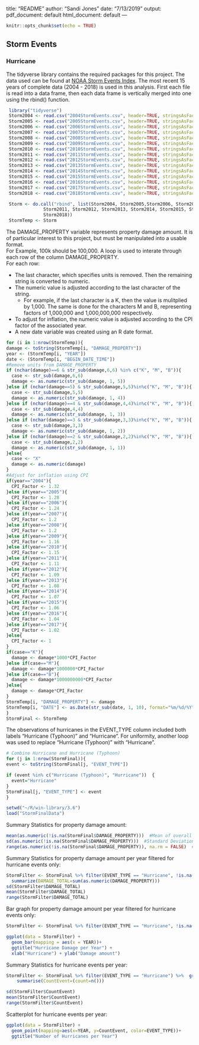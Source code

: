 title: "README"
author: "Sandi Jones"
date: "7/13/2019"
output:
  pdf_document: default
  html_document: default
---

```{r setup, include=FALSE}
knitr::opts_chunk$set(echo = TRUE)
```

## Storm Events 
### Hurricane

The tidyverse library contains the required packages for this project. The data used can be found at [NOAA Storm Events Index](ftp://ftp.ncdc.noaa.gov/pub/data/swdi/stormevents/csvfiles/). The most recent 15 years of complete data (2004 - 2018) is used in this analysis. First each file is read into a data frame, then each data frame is vertically merged into one using the rbind() function.  

```{r echo=TRUE, eval=FALSE, message=FALSE, warning=FALSE, paged.print=FALSE}
 library("tidyverse")
 Storm2004 <- read.csv("2004StormEvents.csv", header=TRUE, stringsAsFactors = FALSE)
 Storm2005 <- read.csv("2005StormEvents.csv", header=TRUE, stringsAsFactors = FALSE)
 Storm2006 <- read.csv("2006StormEvents.csv", header=TRUE, stringsAsFactors = FALSE)
 Storm2007 <- read.csv("2007StormEvents.csv", header=TRUE, stringsAsFactors = FALSE)
 Storm2008 <- read.csv("2008StormEvents.csv", header=TRUE, stringsAsFactors = FALSE)
 Storm2009 <- read.csv("2009StormEvents.csv", header=TRUE, stringsAsFactors = FALSE)
 Storm2010 <- read.csv("2010StormEvents.csv", header=TRUE, stringsAsFactors = FALSE)
 Storm2011 <- read.csv("2011StormEvents.csv", header=TRUE, stringsAsFactors = FALSE)
 Storm2012 <- read.csv("2012StormEvents.csv", header=TRUE, stringsAsFactors = FALSE)
 Storm2013 <- read.csv("2013StormEvents.csv", header=TRUE, stringsAsFactors = FALSE)
 Storm2014 <- read.csv("2014StormEvents.csv", header=TRUE, stringsAsFactors = FALSE)
 Storm2015 <- read.csv("2015StormEvents.csv", header=TRUE, stringsAsFactors = FALSE)
 Storm2016 <- read.csv("2016StormEvents.csv", header=TRUE, stringsAsFactors = FALSE)
 Storm2017 <- read.csv("2017StormEvents.csv", header=TRUE, stringsAsFactors = FALSE)
 Storm2018 <- read.csv("2018StormEvents.csv", header=TRUE, stringsAsFactors = FALSE)

 Storm <- do.call("rbind", list(Storm2004, Storm2005,Storm2006, Storm2007, Storm2008, Storm2009, Storm2010,
              Storm2011, Storm2012, Storm2013, Storm2014, Storm2015, Storm2016, Storm2017,
              Storm2018))
 StormTemp <- Storm

```

The DAMAGE_PROPERTY variable represents property damage amount. It is of particular interest to this project, but must be manipulated into a usable format.  
For Example, 100k should be 100,000. A loop is used to interate through each row of the column DAMAGE_PROPERTY.   
For each row:  

- The last character, which specifies units is removed. Then the remaining string is converted to numeric.  
- The numeric value is adjusted according to the last character of the string.
  - For example, if the last character is a K, then the value is mulitplied by 1,000. The same is done for the characters M and B, representing factors of 1,000,000 and 1,000,000,000 respectively.   
- To adjust for inflation, the numeric value is adjusted according to the CPI factor of the associated year.
- A new date variable was created using an R date format.

```{r echo=TRUE, eval=FALSE, message=FALSE, warning=FALSE, paged.print=FALSE}
for (i in 1:nrow(StormTemp)){
damage <- toString(StormTemp[i, "DAMAGE_PROPERTY"])
year <- (StormTemp[i, "YEAR"])
date <- (StormTemp[i, "BEGIN_DATE_TIME"])
#Remove units from DAMAGE_PROPERTY
if (nchar(damage)==6 & str_sub(damage,6,6) %in% c("K", "M", "B")){
  case <- str_sub(damage,6,6)
  damage <- as.numeric(str_sub(damage, 1, 5))
}else if (nchar(damage==5) & str_sub(damage,5,5)%in%c("K", "M", "B")){
  case <- str_sub(damage,5,5)
  damage <- as.numeric(str_sub(damage, 1, 4))
}else if (nchar(damage)==4 & str_sub(damage,4,4)%in%c("K", "M", "B")){
  case <- str_sub(damage,4,4)
  damage <- as.numeric(str_sub(damage, 1, 3))
}else if (nchar(damage)==3 & str_sub(damage,3,3)%in%c("K", "M", "B")){
  case <- str_sub(damage,3,3)
  damage <- as.numeric(str_sub(damage, 1, 2))
}else if (nchar(damage)==2 & str_sub(damage,2,2)%in%c("K", "M", "B")){
  case <- str_sub(damage,2,2)
  damage <- as.numeric(str_sub(damage, 1, 1))
}else{
  case <- "X"
  damage <- as.numeric(damage)
}
#Adjust for inflation using CPI
if(year=="2004"){
  CPI_Factor <- 1.32
}else if(year=="2005"){
  CPI_Factor <- 1.28
}else if(year=="2006"){
  CPI_Factor <- 1.24
}else if(year=="2007"){
  CPI_Factor <- 1.2
}else if(year=="2008"){
  CPI_Factor <- 1.2
}else if(year=="2009"){
  CPI_Factor <- 1.16
}else if(year=="2010"){
  CPI_Factor <- 1.15
}else if(year=="2011"){
  CPI_Factor <- 1.11
}else if(year=="2012"){
  CPI_Factor <- 1.09
}else if(year=="2013"){
  CPI_Factor <- 1.08
}else if(year=="2014"){
  CPI_Factor <- 1.07
}else if(year=="2015"){
  CPI_Factor <- 1.06
}else if(year=="2016"){
  CPI_Factor <- 1.04
}else if(year=="2017"){
  CPI_Factor <- 1.02
}else{
  CPI_Factor <- 1
}
if(case=="K"){
  damage <- damage*1000*CPI_Factor
}else if(case=="M"){
  damage <- damage*1000000*CPI_Factor
}else if(case=="B"){
  damage <- damage*1000000000*CPI_Factor
}else{
  damage <- damage*CPI_Factor
}
StormTemp[i, "DAMAGE_PROPERTY"] <- damage
StormTemp[i, "DATE"] <- as.Date(str_sub(date, 1, 10), format="%m/%d/%Y")
}
StormFinal <- StormTemp
```
The observations of hurricanes in the EVENT_TYPE column included both labels "Hurricane (Typhoon)" and "Hurricane". For uniformity, another loop was used to replace "Hurricane (Typhoon)" with "Hurricane". 

```{r echo=TRUE, eval=FALSE, message=FALSE, warning=FALSE, paged.print=FALSE}
# Combine Hurricane and Hurricane (Typhoon)
for (j in 1:nrow(StormFinal)){  
event <- toString(StormFinal[j, "EVENT_TYPE"])

if (event %in% c("Hurricane (Typhoon)", "Hurricane"))  {
  event="Hurricane"
}
StormFinal[j, "EVENT_TYPE"] <- event
}
```

```{R message=FALSE, warning=FALSE, include=FALSE}
setwd("~/R/win-library/3.6")
load("StormFinalData")
```

Summary Statistics for property damage amount:
```{R}
mean(as.numeric(!is.na(StormFinal$DAMAGE_PROPERTY)))  #Mean of overall property damage
sd(as.numeric(!is.na(StormFinal$DAMAGE_PROPERTY)))  #Standard Deviation of overall property damage
range(as.numeric(!is.na(StormFinal$DAMAGE_PROPERTY)), na.rm = FALSE)  #Range of overall property damage
```
Summary Statistics for property damage amount per year filtered for hurricane events only:
```{R}
StormFilter <- StormFinal %>% filter(EVENT_TYPE == "Hurricane", !is.na(DAMAGE_PROPERTY)) %>%  group_by(EVENT_TYPE, YEAR) %>%
  summarize(DAMAGE_TOTAL=sum(as.numeric(DAMAGE_PROPERTY)))
sd(StormFilter$DAMAGE_TOTAL)
mean(StormFilter$DAMAGE_TOTAL)
range(StormFilter$DAMAGE_TOTAL)
```
Bar graph for property damage amount per year filtered for hurricane events only:
```{R}
StormFilter <- StormFinal %>% filter(EVENT_TYPE == "Hurricane", !is.na(DAMAGE_PROPERTY)) %>%  group_by(EVENT_TYPE, YEAR)

ggplot(data = StormFilter) +
  geom_bar(mapping = aes(x = YEAR))+
  ggtitle("Hurricane Damage per Year") +
  xlab("Hurricane") + ylab("Damage amount")
```
Summary Statistics for hurricane events per year:
```{R}
StormFilter <- StormFinal %>% filter(EVENT_TYPE == "Hurricane") %>%  group_by(YEAR, EVENT_TYPE) %>%
    summarise(CountEvent=(count=n()))

sd(StormFilter$CountEvent)
mean(StormFilter$CountEvent)
range(StormFilter$CountEvent)
```
Scatterplot for hurricane events per year:
```{R}
ggplot(data = StormFilter) + 
  geom_point(mapping=aes(x=YEAR, y=CountEvent, color=EVENT_TYPE))+
  ggtitle("Number of Hurricanes per Year")
```